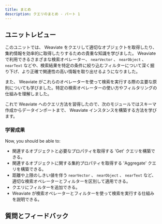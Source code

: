 ```yaml
---
title: まとめ
description: クエリのまとめ - パート 1
---
```


## <i class="fa-solid fa-chalkboard-user"></i> ユニットレビュー

このユニットでは、 Weaviate をクエリして適切なオブジェクトを取得したり、集約情報を効率的に取得したりするための貴重な知識を学びました。 Weaviate で利用できるさまざまな検索オペレーター、 `nearVector` 、 `nearObject` 、 `nearText` などや、検索結果を特定の条件に絞り込むフィルターについて深く掘り下げ、より正確で関連性の高い情報を取り出せるようになりました。

また、 Weaviate がこれらのオペレーターを使って検索を実行する際の主要な原則についても学びました。特定の検索オペレーターの使い方やフィルタリングの仕組みを理解しました。

これで Weaviate へのクエリ方法を習得したので、次のモジュールではスキーマ作成からデータインポートまで、 Weaviate インスタンスを構築する方法を学びます。

### <i class="fa-solid fa-clipboard-list-check"></i> 学習成果

Now, you should be able to:
- 関連するオブジェクトと必要なプロパティを取得する 'Get' クエリを構築できる。
- 関連するオブジェクトに関する集約プロパティを取得する 'Aggregate' クエリを構築できる。
- 距離や上限のしきい値を伴う `nearVector` 、 `nearObject` 、 `nearText` など、適切な検索オペレーターとフィルターを区別して適用できる。
- クエリにフィルターを追加できる。
- Weaviate が検索オペレーターとフィルターを使って検索を実行する仕組みを説明できる。

## 質問とフィードバック


<DocsFeedback/>